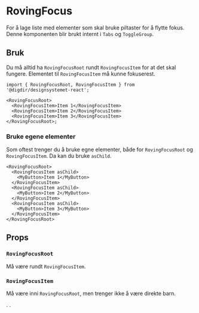 
<Meta title='Utilities/RovingFocus' />

# RovingFocus

For å lage liste med elementer som skal bruke piltaster for å flytte fokus.
Denne komponenten blir brukt internt i `Tabs` og `ToggleGroup`.

## Bruk

Du må alltid ha `RovingFocusRoot` rundt `RovingFocusItem` for at det skal fungere.
Elementet til `RovingFocusItem` må kunne fokuserest.

```tsx
import { RovingFocusRoot, RovingFocusItem } from '@digdir/designsystemet-react';

<RovingFocusRoot>
  <RovingFocusItem>Item 1</RovingFocusItem>
  <RovingFocusItem>Item 2</RovingFocusItem>
  <RovingFocusItem>Item 3</RovingFocusItem>
</RovingFocusRoot>;
```

### Bruke egene elementer

Som oftest trenger du å bruke egne elementer, både for `RovingFocusRoot` og `RovingFocusItem`.
Da kan du bruke `asChild`.

```tsx
<RovingFocusRoot>
  <RovingFocusItem asChild>
    <MyButton>Item 1</MyButton>
  </RovingFocusItem>
  <RovingFocusItem asChild>
    <MyButton>Item 2</MyButton>
  </RovingFocusItem>
  <RovingFocusItem asChild>
    <MyButton>Item 3</MyButton>
  </RovingFocusItem>
</RovingFocusRoot>
```

## Props

### `RovingFocusRoot`

Må være rundt `RovingFocusItem`.

<ArgTypes of={RovingFocusRoot} />

### `RovingFocusItem`

Må være inni `RovingFocusRoot`, men trenger ikke å være direkte barn.

<ArgTypes of={RovingFocusItem} />. .
